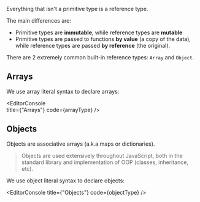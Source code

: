 
Everything that isn't a primitive type is a reference type. 

The main differences are: 

- Primitive types are **immutable**, while reference types are **mutable** 
- Primitive types are passed to functions **by value** (a copy of the data), while reference types are passed **by reference** (the original).

There are 2 extremely common built-in reference types: `Array` and `Object`.

## Arrays

We use array literal syntax to declare arrays:

<EditorConsole   
  title={"Arrays"}
  code={arrayType}
/>

## Objects

Objects are associative arrays (a.k.a maps or dictionaries). 

> Objects are used extensively throughout JavaScript, both in the standard library and implementation of OOP (classes, inheritance, etc).

We use object literal syntax to declare objects:

<EditorConsole
  title={"Objects"}
  code={objectType}
/>
